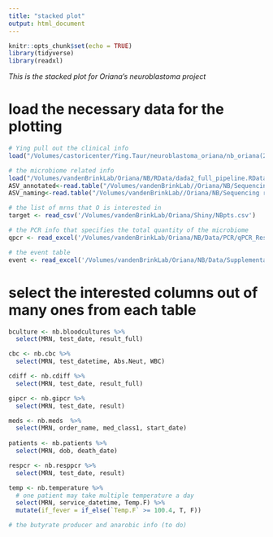 ```yaml
---
title: "stacked plot"
output: html_document
---
```


```r
knitr::opts_chunk$set(echo = TRUE)
library(tidyverse)
library(readxl)
```

*This is the stacked plot for Oriana's neuroblastoma project*

# load the necessary data for the plotting

```r
# Ying pull out the clinical info 
load("/Volumes/castoricenter/Ying.Taur/neuroblastoma_oriana/nb_oriana(2019-09-04).RData")

# the microbiome related info
load("/Volumes/vandenBrinkLab/Oriana/NB/RData/dada2_full_pipeline.RData")
ASV_annotated<-read.table("/Volumes/vandenBrinkLab//Oriana/NB/Sequencing requests/10_18_19/ASV_annotated.txt")
ASV_naming<-read.table("/Volumes/vandenBrinkLab//Oriana/NB/Sequencing requests/10_18_19/seqtab_noprior_ASVnaming.txt")

# the list of mrns that O is interested in
target <- read_csv('/Volumes/vandenBrinkLab/Oriana/Shiny/NBpts.csv')

# the PCR info that specifies the total quantity of the microbiome
qpcr <- read_excel('/Volumes/vandenBrinkLab/Oriana/NB/Data/PCR/qPCR_Results.xlsx')

# the event table 
event <- read_excel('/Volumes/vandenBrinkLab/Oriana/NB/Data/Supplemental_event_table.xlsx')
```

# select the interested columns out of many ones from each table

```r
bculture <- nb.bloodcultures %>% 
  select(MRN, test_date, result_full)

cbc <- nb.cbc %>% 
  select(MRN, test_datetime, Abs.Neut, WBC)

cdiff <- nb.cdiff %>% 
  select(MRN, test_date, result_full)

gipcr <- nb.gipcr %>% 
  select(MRN, test_date, result)

meds <- nb.meds  %>% 
  select(MRN, order_name, med_class1, start_date)
  
patients <- nb.patients %>% 
  select(MRN, dob, death_date)

respcr <- nb.resppcr %>% 
  select(MRN, test_date, result)

temp <- nb.temperature %>% 
  # one patient may take multiple temperature a day
  select(MRN, service_datetime, Temp.F) %>% 
  mutate(if_fever = if_else(`Temp.F` >= 100.4, T, F))

# the butyrate producer and anarobic info (to do)
```


